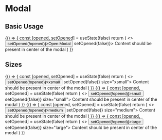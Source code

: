 
<Meta title="Components/Modal" component={Modal} />

# Modal

## Basic Usage

<Canvas>
  <Story name="basic">
    {() => {
      const [opened, setOpened] = useState(false)
      return (
        <>
          <Button onClick={() => setOpened(!opened)}>Open Modal</Button>
          <Modal opened={opened} onClose={() => setOpened(false)}>
            <Box p={4}>Content should be present in center of the modal</Box>
          </Modal>
        </>
      )
    }}
  </Story>
</Canvas>

## Sizes

<Canvas>
  <Story name="sizes xsmall">
    {() => {
      const [opened, setOpened] = useState(false)
      return (
        <>
          <Button onClick={() => setOpened(!opened)}>xsmall</Button>
          <Modal opened={opened} onClose={() => setOpened(false)} size="xsmall">
            <Box p={4}>Content should be present in center of the modal</Box>
          </Modal>
        </>
      )
    }}
  </Story>
  <Story name="sizes small">
    {() => {
      const [opened, setOpened] = useState(false)
      return (
        <>
          <Button onClick={() => setOpened(!opened)}>small</Button>
          <Modal opened={opened} onClose={() => setOpened(false)} size="small">
            <Box p={4}>Content should be present in center of the modal</Box>
          </Modal>
        </>
      )
    }}
  </Story>
  <Story name="sizes medium">
    {() => {
      const [opened, setOpened] = useState(false)
      return (
        <>
          <Button onClick={() => setOpened(!opened)}>medium</Button>
          <Modal opened={opened} onClose={() => setOpened(false)} size="medium">
            <Box p={4}>Content should be present in center of the modal</Box>
          </Modal>
        </>
      )
    }}
  </Story>
  <Story name="sizes large">
    {() => {
      const [opened, setOpened] = useState(false)
      return (
        <>
          <Button onClick={() => setOpened(!opened)}>large</Button>
          <Modal opened={opened} onClose={() => setOpened(false)} size="large">
            <Box p={4}>Content should be present in center of the modal</Box>
          </Modal>
        </>
      )
    }}
  </Story>
</Canvas>

<!-- ## with disclosure

<Canvas>
  <Story name="disclosure">
    <Modal
      opened={true}
      onClose={() => {}}
      disclosure={({ visible }) => <Button> open : {visible} </Button>}
    >
      Content
    </Modal>
  </Story>
</Canvas> -->
